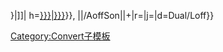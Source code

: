 {{convert/{{{2}}}/AoffSon|{{{1}}}|{{{3}}}|
n=[[{{{t|{{{n}}}}}}|{{{n}}}]]|
h=[[{{{t|{{{n}}}}}}|{{{h|{{{n}}}}}}]]}}, {{convert/{{#ifeq:{{{4}}}|def|{{{o|}}}|{{{4}}}}}<!--endif P4=def-->|{{{1}}}|{{{2}}}/AoffSon|{{{3}}}|{{{s}}}+{{{b}}}|r={{{r}}}|j={{{j}}}|d=Dual/Loff}}<noinclude>

[[Category:Convert子模板]]
</noinclude>